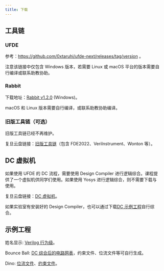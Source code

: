 ```yaml
---
title: 下载
---
```


## 工具链

### UFDE

参考：https://github.com/0xtaruhi/ufde-next/releases/tag/version 。

注意该链接中仅包含 Windows 版本，若需要 Linux 或 macOS 平台的版本需要自行编译或联系助教协助。

### Rabbit

下载地址：[Rabbit v1.2.0](https://github.com/0xtaruhi/Rabbit/releases/download/v1.2.0/Rabbit_1.2.0_Installer.exe) (Windows)。

macOS 和 Linux 版本需要自行编译，或联系助教协助编译。

### 旧版工具链（可选）

<Callout type="warn">旧版工具链已经不再维护。</Callout>

复旦云盘链接：[旧版工具链](https://cloud.fudan.edu.cn/#routeview/s/Fft33yhb)（包含 FDE2022、VeriInstrument、Wonton 等）。

## DC 虚拟机

如果使用 UFDE 的 DC 流程，需要使用 Design Compiler 进行逻辑综合。课程提供了一个虚拟机供同学们使用。如果使用 Yosys 进行逻辑综合，则不需要下载与使用。

复旦云盘链接：[DC 虚拟机](https://cloud.fudan.edu.cn/#routeview/s/MMdPAfDb)。

如果实验室有安装好的 Design Compiler，也可以通过下载[DC 示例工程](/files/DC_project.zip)自行综合。

## 示例工程

姓名显示: [Verilog 行为级](/files/display.v)。

Bounce Ball: [DC 综合后的电路网表](/files/Ball_Game_top_gate.v)，约束文件、位流文件等可自行生成。

Dino: [位流文件](/files/Dino.bit)、[约束文件](/files/Dino_cons.xml)。
